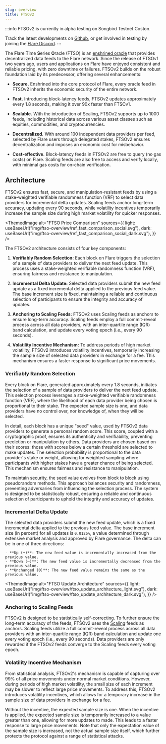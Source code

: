 ```yaml
---
slug: overview
title: FTSOv2
---
```



:::info
FTSOv2 is currently in alpha testing on Songbird Testnet Coston.

Track the latest developments on [Github](https://github.com/flare-foundation/flare-smart-contracts-v2), or get involved in testing by joining the [Flare Discord](hhttps://discord.com/invite/flarenetwork).
:::

The **F**lare **T**ime **S**eries **O**racle (FTSO) is an [enshrined oracle](../support/terminology#enshrined-oracle) that provides decentralized data feeds to the Flare network. Since the release of FTSOv1 two years ago, users and applications on Flare have enjoyed consistent and reliable pricing, with zero downtime or failures. FTSOv2 builds on the robust foundation laid by its predecessor, offering several enhancements:

- **Secure.** Enshrined into the core protocol of Flare, every oracle feed in FTSOv2 inherits the economic security of the entire network.

- **Fast.** Introducing block-latency feeds, FTSOv2 updates approximately every 1.8 seconds, making it over 90x faster than FTSOv1.

- **Scalable.** With the introduction of Scaling, FTSOv2 supports up to 1000 feeds, including historical data across various asset classes such as equities, commodities, and cryptocurrencies.

- **Decentralized.** With around 100 independent data providers per feed, selected by Flare users through delegated stakes, FTSOv2 ensures decentralization and imposes an economic cost for misbehavior.

- **Cost-effective.** Block-latency feeds in FTSOv2 are free to query (no gas costs) on Flare. Scaling feeds are also free to access and verify locally, with minimal gas costs for on-chain verification.

## Architecture

FTSOv2 ensures fast, secure, and manipulation-resistant feeds by using a stake-weighted verifiable randomness function (VRF) to select data providers for incremental delta updates. Scaling feeds anchor long-term accuracy, updating every 90 seconds, while volatility incentives temporarily increase the sample size during high market volatility for quicker responses.

<ThemedImage
  alt="FTSO Price Comparison"
  sources={{
    light: useBaseUrl("img/ftso-overview/ref_fast_comparison_social.svg"),
    dark: useBaseUrl("img/ftso-overview/ref_fast_comparison_social_dark.svg"),
  }}
/>

The FTSOv2 architecture consists of four key components:

1. **Verifiably Random Selection:** Each block on Flare triggers the selection of a sample of data providers to deliver the next feed update. This process uses a stake-weighted verifiable randomness function (VRF), ensuring fairness and resistance to manipulation.

2. **Incremental Delta Update:** Selected data providers submit the new feed update as a fixed incremental delta applied to the previous feed value. The base increment size is fixed, maintaining a reliable and continuous selection of participants to ensure the integrity and accuracy of updates.

3. **Anchoring to Scaling Feeds:** FTSOv2 uses Scaling feeds as anchors to ensure long-term accuracy. Scaling feeds employ a full commit-reveal process across all data providers, with an inter-quartile range (IQR) band calculation, and update every voting epoch (i.e., every 90 seconds).

4. **Volatility Incentive Mechanism:** To address periods of high market volatility, FTSOv2 introduces volatility incentives, temporarily increasing the sample size of selected data providers in exchange for a fee. This mechanism ensures a faster response to significant price movements.

### Verifiably Random Selection

Every block on Flare, generated approximately every 1.8 seconds, initiates the selection of a sample of data providers to deliver the next feed update. This selection process leverages a stake-weighted verifiable randomness function (VRF), where the likelihood of each data provider being chosen is proportional to their stake. The expected sample size is one, and data providers have no control over, nor knowledge of, when they will be selected.

In detail, each block has a unique "seed" value, used by FTSOv2 data providers to generate a personal random score. This score, coupled with a cryptographic proof, ensures its authenticity and verifiability, preventing prediction or manipulation by others. Data providers are chosen based on their scores: those with scores below a certain threshold are selected to make updates. The selection probability is proportional to the data provider's stake or weight, allowing for weighted sampling where participants with higher stakes have a greater chance of being selected. This mechanism ensures fairness and resistance to manipulation.

To maintain security, the seed value evolves from block to block using pseudorandom methods. This approach balances security and randomness, preventing adversaries from influencing the selection process. The system is designed to be statistically robust, ensuring a reliable and continuous selection of participants to uphold the integrity and accuracy of updates.

### Incremental Delta Update

The selected data providers submit the new feed update, which is a fixed incremental delta applied to the previous feed value. The base increment size (in percent) for all updates is `0.0125%`, a value determined through extensive market analysis and approved by Flare governance. The delta can be in one of three directions:

    - **Up (+)**: The new feed value is incrementally increased from the previous value.
    - **Down (–)**: The new feed value is incrementally decreased from the previous value.
    - **Unchanged (0)**: The new feed value remains the same as the previous value.

<ThemedImage
  alt="FTSO Update Architecture"
  sources={{
    light: useBaseUrl("img/ftso-overview/ftso_update_architecture_light.svg"),
    dark: useBaseUrl("img/ftso-overview/ftso_update_architecture_dark.svg"),
  }}
/>

### Anchoring to Scaling Feeds

FTSOv2 is designed to be statistically self-correcting. To further ensure the long-term accuracy of the feeds, FTSOv2 uses the [Scaling](./scaling/overview) feeds as anchors. Scaling feeds utilize a full commit-reveal process across all data providers with an inter-quartile range (IQR) band calculation and update one every voting epoch (i.e., every 90 seconds). Data providers are only rewarded if the FTSOv2 feeds converge to the Scaling feeds every voting epoch.

### Volatility Incentive Mechanism

From statistical analysis, FTSOv2's mechanism is capable of capturing over 99% of all price movements under normal market conditions. However, during periods of high market volatility, the small size of each increment may be slower to reflect large price movements. To address this, FTSOv2 introduces volatility incentives, which allows for a temporary increase in the sample size of data providers in exchange for a fee.

Without the incentive, the expected sample size is one. When the incentive is applied, the expected sample size is temporarily increased to a value greater than one, allowing for more updates to made. This leads to a faster response to large price movements. Note that only the expectation value of the sample size is increased, not the actual sample size itself, which further protects the protocol against a range of statistical attacks.
